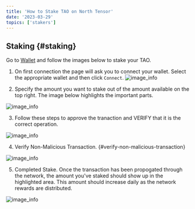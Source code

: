```yaml
---
title: 'How to Stake TAO on North Tensor'
date: '2023-03-29'
topics: ['stakers']
---
```


## Staking {#staking}
Go to [Wallet](/wallet) and follow the images below to stake your TAO.
1. On first connection the page will ask you to connect your wallet. Select the appropriate wallet and then click `Connect`.
![image_info](/images/guides/mexc/10-mnrv-website-first-connection.png)

2. Specify the amount you want to stake out of the amount available on the top right.
The image below highlights the important parts.

![image_info](/images/guides/mexc/11-mnrv-website-stake.png)

3. Follow these steps to approve the tranaction and VERIFY that it is the correct operation.

![image_info](/images/guides/mexc/12-Talisman-Approval-1.png)

4. Verify Non-Malicious Transaction. {#verify-non-malicious-transaction}

![image_info](/images/guides/mexc/12-Talisman-Approval-2.png)

5. Completed Stake.
Once the transaction has been propogated through the network, the amount you've staked should show up in the highlighted area.
This amount should increase daily as the network rewards are distributed.

![image_info](/images/guides/mexc/13-mnrv-website-stake-verified.png)
